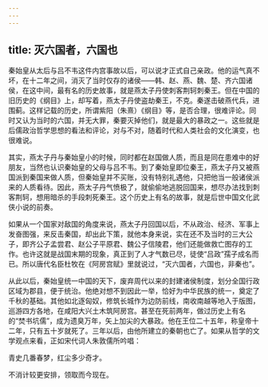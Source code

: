 ```yaml
---
---
---
```

title: 灭六国者，六国也
---




秦始皇从太后与吕不韦这件内宫事故以后，可以说才正式自己亲政。他的运气真不坏，在十二年之间，消灭了当时仅存的诸侯——韩、赵、燕、魏、楚、齐六国诸侯，在这中间，最有名的历史故事，就是燕太子丹使刺客荆轲刺秦王。但在中国的旧历史的《纲目》上，却写着，燕太子丹使盗劫秦王，不克。秦遂击破燕代兵，进围蓟。这样记载的历史，所谓紫阳（朱熹）《纲目》等，是否合理，很难评论。同时又认为当时的六国，并无大罪，秦要灭掉他们，就是最大的暴政之一。这些就是后儒政治哲学思想的看法和评论，对与不对，随着时代和人类社会的文化演变，也很难说。

其实，燕太子丹与秦始皇小的时候，同时都在赵国做人质，而且是同在患难中的好朋友，当然也认识秦始皇的父母与吕不韦。到了秦始皇即位秦王，燕太子丹又被燕国派到秦国来做人质，但秦始皇并不买账，没有特别礼遇他，只把他当一般诸侯派来的人质看待。因此，燕太子丹气愤极了，就偷偷地逃脱回国来，想尽办法找到刺客荆轲，想用暗杀的手段刺死秦王。这个历史上有名的故事，就是后世中国文化武侠小说的前奏。

如果从一个国家对敌国的角度来说，燕太子丹回国以后，不从政治、经济、军事上发奋图强，来反击秦国，却出此下策，就他本身来说，实在还不及当时的三大公子，即齐公子孟尝君、赵公子平原君、魏公子信陵君，他们还能做救亡图存的工作。也许这就是战国末期的现象，真正到了人才气数已尽，徒使“吕政”孺子成名而已。所以唐代名臣杜牧在《阿房宫赋》里就说过，“灭六国者，六国也，非秦也”。

从此以后，秦始皇统一中国的天下，废弃周代以来的封建诸侯制度，划分全国行政区域为郡县，便于统治。他绝对想不到因此一举，恰好为中华民族的统一，奠定了千秋的基础。其他如北逐匈奴，修筑长城作为边防前线，南收南越等地入于版图，巡游四方各地，在咸阳大兴土木筑阿房宫。甚至在死前两年，做过历史上有名的“焚书坑儒”，成为遗臭万年，矢上加尖的大暴政。他在王位二十五年，称皇帝十二年，只有五十岁就死了。三年以后，由他所建立的秦朝也亡了。如果从哲学的文学观点来看，正如宋代词人朱敦儒所吟唱：

青史几番春梦，红尘多少奇才。

不消计较更安排，领取而今现在。